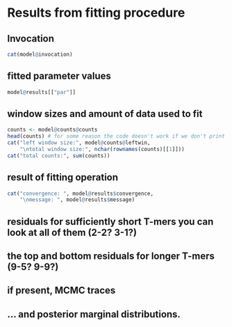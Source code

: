 # Results from fitting procedure

## Invocation

```r
cat(model@invocation)
```


## fitted parameter values

```r
model@results[["par"]]
```


## window sizes and amount of data used to fit

```r
counts <- model@counts@counts
head(counts) # for some reason the code doesn't work if we don't print out some of the counts
cat("left window size:", model@counts@leftwin,
    "\ntotal window size:", nchar(rownames(counts)[[1]]))
cat("total counts:", sum(counts))
```


## result of fitting operation

```r
cat("convergence: ", model@results$convergence,
    "\nmessage: ", model@results$message)
```

## residuals for sufficiently short T-mers you can look at all of them (2-2? 3-1?)
## the top and bottom residuals for longer T-mers (9-5? 9-9?)
## if present, MCMC traces
## ... and posterior marginal distributions.

